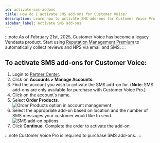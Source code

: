 ```yaml
---
id: activate-sms-addons
title: How do I activate SMS add-ons for Customer Voice?
description: Learn how to activate SMS add-ons for Customer Voice Pro
sidebar_label: Activate SMS add-ons
---
```


:::note
As of February 21st, 2025, Customer Voice has become a legacy Vendasta product. Start using [Reputation Management Premium](https://partners.vendasta.com/marketplace/products/RM) to automatically collect reviews and NPS via email and SMS.
:::

## To activate SMS add-ons for Customer Voice:

1. Login to [Partner Center](https://partners.vendasta.com/).
2. Click on **Accounts > Manage Accounts**.
3. Find the account you wish to activate the SMS add-on for. (**Note**: SMS add-ons are only available for purchase with Customer Voice Pro.)
4. Click on the account's name.
5. Select **Order Products**.
   ![Order Products option in account management](/img/legacy-customer-voice/order-products.png)
6. Select the appropriate add-on based on location and the number of SMS messages your customer would like to send.
   ![SMS add-on options](/img/legacy-customer-voice/sms-addons.png)
7. Click **Continue.** Complete the order to activate the add-on.

:::note
Customer Voice Pro is required to purchase SMS add-ons.
:::